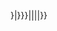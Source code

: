 {{bgg par|company|{{{1|{{{id<includeonly>|</includeonly>}}}}}}|{{{2|{{{name<includeonly>|{{PAGENAME}}</includeonly>}}}}}}|{{{3|}}}|{{{4|}}}|{{{5|}}}|{{{6|}}}}}<noinclude>
{{Documentation}}
</noinclude>
